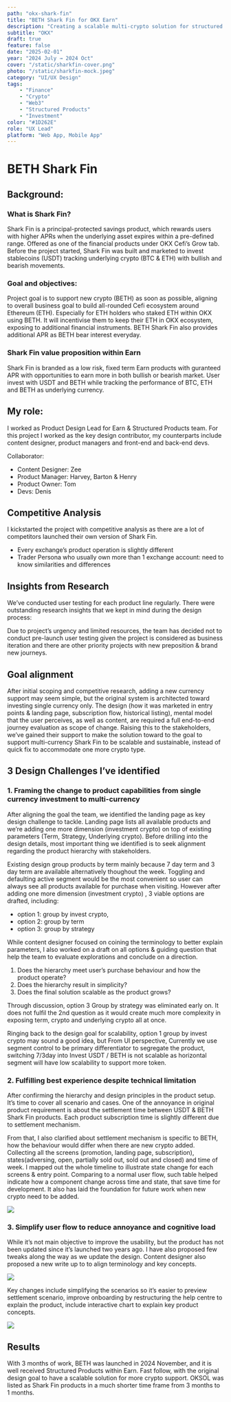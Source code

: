 ```yaml
---
path: "okx-shark-fin"
title: "BETH Shark Fin for OKX Earn"
description: "Creating a scalable multi-crypto solution for structured financial products"
subtitle: "OKX"
draft: true
feature: false
date: "2025-02-01"
year: "2024 July → 2024 Oct"
cover: "/static/sharkfin-cover.png"
photo: "/static/sharkfin-mock.jpeg"
category: "UI/UX Design"
tags: 
    - "Finance"
    - "Crypto"
    - "Web3"
    - "Structured Products"
    - "Investment"
color: "#1D262E"
role: "UX Lead"
platform: "Web App, Mobile App"
---
```

# BETH Shark Fin
## Background:
### What is Shark Fin? 
Shark Fin is a principal-protected savings product, which rewards users with higher APRs when the underlying asset expires within a pre-defined range. Offered as one of the financial products under OKX Cefi’s Grow tab. Before the project started, Shark Fin was built and marketed to invest stablecoins (USDT) tracking underlying crypto (BTC & ETH) with bullish and bearish movements.
### Goal and objectives:
Project goal is to support new crypto (BETH) as soon as possible, aligning to overall business goal to build all-rounded Cefi ecosystem around Ethereum (ETH). Especially for ETH holders who staked ETH within OKX using BETH. It will incentivise them to keep their ETH in OKX ecosystem, exposing to additional financial instruments. BETH Shark Fin also provides additional APR as BETH bear interest everyday. 
### Shark Fin value proposition within Earn
Shark Fin is branded as a low risk, fixed term Earn products with guranteed APR with opportunities to earn more in both bullish or bearish market. User invest with USDT and BETH while tracking the performance of BTC, ETH and BETH as underlying currency.
## My role:
I worked as Product Design Lead for Earn & Structured Products team. For this project I worked as the key design contributor, my counterparts include content designer, product managers and front-end and back-end devs.

Collaborator:
- Content Designer: Zee
- Product Manager: Harvey, Barton & Henry
- Product Owner: Tom
- Devs: Denis

## Competitive Analysis
I kickstarted the project with competitive analysis as there are a lot of competitors launched their own version of Shark Fin. 
- Every exchange’s product operation is slightly different
- Trader Persona who usually own more than 1 exchange account: need to know similarities and differences
## Insights from Research
We’ve conducted user testing for each product line regularly. There were outstanding research insights that we kept in mind during the design process:

Due to project’s urgency and limited resources, the team has decided not to conduct pre-launch user testing given the project is considered as business iteration and there are other priority projects with new preposition & brand new journeys. 
## Goal alignment
After initial scoping and competitive research, adding a new currency support may seem simple, but the original system is architected toward investing single currency only. 
The design (how it was marketed in entry points & landing page, subscription flow, historical listing), mental model that the user perceives, as well as content, are required a full end-to-end journey evaluation as scope of change.
Raising this to the stakeholders, we’ve gained their support to make the solution toward to the goal to support multi-currency Shark Fin to be scalable and sustainable, instead of quick fix to accommodate one more crypto type.

## 3 Design Challenges I’ve identified 
### 1. Framing the change to product capabilities from single currency investment to multi-currency
After aligning the goal the team, we identified the landing page as key design challenge to tackle. Landing page lists all available products and we’re adding one more dimension (investment crypto) on top of existing parameters (Term, Strategy, Underlying crypto). Before drilling into the design details, most important thing we identified is to seek alignment regarding the product hierarchy with stakeholders.

Existing design group products by term mainly because 7 day term and 3 day term are available alternatively thoughout the week. Toggling and defaulting active segment would be the most convenient so user can always see all products available for purchase when visiting. However after adding one more dimension (investment crypto) , 3 viable options are drafted, including:
- option 1: group by invest crypto, 
- option 2: group by term
- option 3: group by strategy 

While content designer focused on coining the terminology to better explain parameters, I also worked on a draft on all options & guiding question that help the team to evaluate explorations and conclude on a direction.
1. Does the hierarchy meet user’s purchase behaviour and how the product operate?
2. Does the hierarchy result in simplicity?
3. Does the final solution scalable as the product grows? 

Through discussion, option 3 Group by strategy was eliminated early on. It does not fulfil the 2nd question as it would create much more complexity in exposing term, crypto and underlying crypto all at once.

Ringing back to the design goal for scalability, option 1 group by invest crypto may sound a good idea, but From UI perspective, Currently we use segment control to be primary differentiator to segregate the product, switching 7/3day into Invest USDT / BETH is not scalable as horizontal segment will have low scalability to support more token. 

### 2. Fulfilling best experience despite technical limitation
After confirming the hierarchy and design principles in the product setup. It’s time to cover all scenario and cases. One of the annoyance in original product requirement is about the settlement time between USDT & BETH Shark Fin products. Each product subscription time is slightly different due to settlement mechanism. 

From that, I also clarified about settlement mechanism is specific to BETH, how the behaviour would differ when there are new crypto added. Collecting all the screens (promotion, landing page, subscription), states(adversing, open, partially sold out, sold out and closed) and time of week. I mapped out the whole timeline to illustrate state change for each screens & entry point. Comparing to a normal user flow, such table helped indicate how a component change across time and state, that save time for development. It also has laid the foundation for future work when new crypto need to be added.

![](/static/sf-timeline.png)

### 3. Simplify user flow to reduce annoyance and cognitive load
While it’s not main objective to improve the usability, but the product has not been updated since it’s launched two years ago. I have also proposed few tweaks along the way as we update the design. Content designer also proposed a new write up to to align terminology and key concepts.

![](/static/shark-fin-subscribe.png)


Key changes include simplifying the scenarios so it’s easier to preview settlement scenario, improve onboarding by restructuring the help centre to explain the product, include interactive chart to explain key product concepts.

![](/static/shark-fin-about.png)


## Results
With 3 months of work, BETH was launched in 2024 November, and it is well received Structured Products within Earn. Fast follow, with the original design goal to have a scalable solution for more crypto support. OKSOL was listed as Shark Fin products in a much shorter time frame from 3 months to 1 months. 